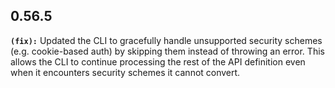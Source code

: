 ## 0.56.5
**`(fix):`** Updated the CLI to gracefully handle unsupported security schemes (e.g. cookie-based auth) by skipping them 
instead of throwing an error. This allows the CLI to continue processing the rest of the API definition even when 
it encounters security schemes it cannot convert.


